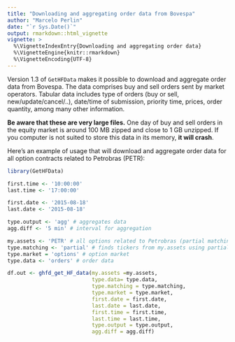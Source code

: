 ```yaml
---
title: "Downloading and aggregating order data from Bovespa"
author: "Marcelo Perlin"
date: "`r Sys.Date()`"
output: rmarkdown::html_vignette
vignette: >
  %\VignetteIndexEntry{Downloading and aggregating order data}
  %\VignetteEngine{knitr::rmarkdown}
  %\VignetteEncoding{UTF-8}
---
```


Version 1.3 of `GetHFData` makes it possible to download and aggregate order data from Bovespa. The data comprises  buy and sell orders sent by market operators. Tabular data includes type of orders (buy or sell, new/update/cancel/..), date/time of submission, priority time, prices, order quantity, among many other information.

**Be aware that these are very large files.** One day of buy and sell orders in the equity market is around 100 MB zipped and close to 1 GB unzipped. If you computer is not suited to store this data in its memory, **it will crash**.  

Here's an example of usage that will download and aggregate order data for all option contracts related to Petrobras (PETR):

```r
library(GetHFData)

first.time <- '10:00:00'
last.time <- '17:00:00'

first.date <- '2015-08-18' 
last.date <- '2015-08-18'

type.output <- 'agg' # aggregates data 
agg.diff <- '5 min' # interval for aggregation

my.assets <- 'PETR' # all options related to Petrobras (partial matching)
type.matching <- 'partial' # finds tickers from my.assets using partial matching
type.market = 'options' # option market
type.data <- 'orders' # order data

df.out <- ghfd_get_HF_data(my.assets =my.assets, 
                           type.data= type.data,
                           type.matching = type.matching,
                           type.market = type.market,
                           first.date = first.date,
                           last.date = last.date,
                           first.time = first.time,
                           last.time = last.time,
                           type.output = type.output,
                           agg.diff = agg.diff)

```
